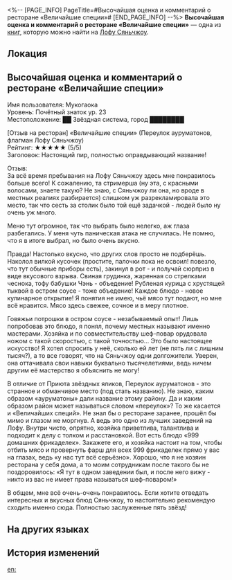 <%-- [PAGE_INFO]
PageTitle=#Высочайшая оценка и комментарий о ресторане «Величайшие специи»#
[END_PAGE_INFO] --%>
{{Дополнить}}
{{Книга Инфобокс
|id           = 239
|Название     = 
|Изображение  = Иконка рукописи с Лофу Сяньчжоу.png
|Мир          = Лофу Сяньчжоу
|Томов        = 1
|Автор        = <!--нужно добавить-->
|Описание     = Высочайшая оценка иномирца Мукогаоки в адрес ресторана «Величайшие специи» в Переулке ауруматонов.
|Том1         = {{tx}}
|Источник1    = {{tx|Отсутствует источник}}
|Персонажи    = 
|Фракции      = 
}}
'''Высочайшая оценка и комментарий о ресторане «Величайшие специи»''' — одна из [[Книги|книг]], которую можно найти на [[Лофу Сяньчжоу]].

==Локация==
{{Отметка карты|<!--название карты-->|<!--id отметки-->}}

==Высочайшая оценка и комментарий о ресторане «Величайшие специи»==
Имя пользователя: Мукогаока<br />
Уровень: Почётный знаток ур. 23<br />
Местоположение: ██ Звёздная система, город ████████

[Отзыв на ресторан] «Величайшие специи» (Переулок ауруматонов, флагман Лофу Сяньчжоу)<br />
Рейтинг: ★★★★★ (5/5)<br />
Заголовок: Настоящий пир, полностью оправдывающий название!

Отзыв:<br />
За всё время пребывания на Лофу Сяньчжоу здесь мне понравилось больше всего! К сожалению, та стримерша (ну эта, с красными волосами, знаете такую? Не знаю, с Сяньчжоу ли она, но вроде в местных реалиях разбирается) слишком уж разрекламировала это место, так что сесть за столик было той ещё задачкой - людей было ну очень уж много.

Меню тут огромное, так что выбрать было нелегко, аж глаза разбегались. У меня чуть паническая атака не случилась. Не помню, что я в итоге выбрал, но было очень вкусно.

Правда! Настолько вкусно, что других слов просто не подберёшь. Наколол вилкой кусочек (простите, палочки пока не освоил! повезло, что тут обычные приборы есть), закинул в рот - и получай сюрприз в виде вкусового взрыва. Свиная грудинка, жаренная со стрелками чеснока, тофу бабушки Чэнь - объедение! Рубленая курица с хрустящей тыквой в остром соусе - тоже объедение! Каждое блюдо - новое кулинарное открытие! Я понятия не имею, чьё мясо тут подают, но мне всё нравится. Мясо здесь свежее, сочное и в меру плотное.

Говяжьи потрошки в остром соусе - незабываемый опыт! Лишь попробовав это блюдо, я понял, почему местных называют именно мастерами. Хозяйка и по совместительству шеф-повар орудовала ножом с такой скоростью, с такой точностью... Это было настоящее искусство! Я хотел спросить у неё, сколько ей лет (не пять ли с лишним тысяч?), а то все говорят, что на Сяньчжоу одни долгожители. Уверен, она оттачивала свои навыки буквально тысячелетиями, ведь ничем другим её мастерство я объяснить не могу!

В отличие от Приюта звёздных яликов, Переулок ауруматонов - это странное и обманчивое место (под стать названию). Не знаю, каким образом «ауруматоны» дали название этому району. Да и каким образом район может называться словом «переулок»? То же касается и «Величайших специй». Не знал бы о ресторане заранее, прошёл бы мимо и глазом не моргнув. А ведь это одно из лучших заведений на Лофу. Внутри чисто, опрятно, хозяйка приветлива, талантлива и подходит к делу с толком и расстановкой. Вот есть блюдо «999 домашних фрикаделек». Закажете его, и хозяйка настоит на том, чтобы отбить мясо и провернуть фарш для всех 999 фрикаделек прямо у вас на глазах, ведь «у нас тут всё серьёзно». Хорошо, что я не хозяин ресторана у себя дома, а то моим сотрудникам после такого бы не поздоровилось: «Я тут в одном заведении был, и после него вижу - никто из вас не имеет права называться шеф-поваром!»

В общем, мне всё очень-очень понравилось. Если хотите отведать интересных и вкусных блюд Сяньчжоу, то настоятельно рекомендую сходить именно сюда. Полностью заслуженные пять звёзд!

==На других языках==
{{На других языках
|en   = Spices Supreme's Perfect Reviews
|zhs  = 「尚滋味」收到的满分好评留言
|zht  = 「尚滋味」收到的滿分好評留言
|ja   = 「尚滋味」の満点好評コメント
|ko   = 「자미성」 5점 만점 리뷰
|es   = Comentario de calificación perfecta para Especias Supremas
|fr   = Avis dithyrambiques sur Épices suprêmes
|ru   = Высочайшая оценка и комментарий о ресторане «Величайшие специи»
|th   = รีวิวคะแนนเต็มที่ทาง "Spices Supreme" ได้รับ
|vi   = Lời Nhắn Đánh Giá Điểm Tối Đa "Gia Vị Thượng Đẳng" Nhận Được
|de   = Höchstbewertung für Das Höchste der Gewürze
|id   = Komentar Penilaian Sempurna "Spices Supreme"
|pt   = Resenhas Perfeita do Explosão de Temperos
}}

==История изменений==
{{История изменений|3.5}}

[[en:]]
